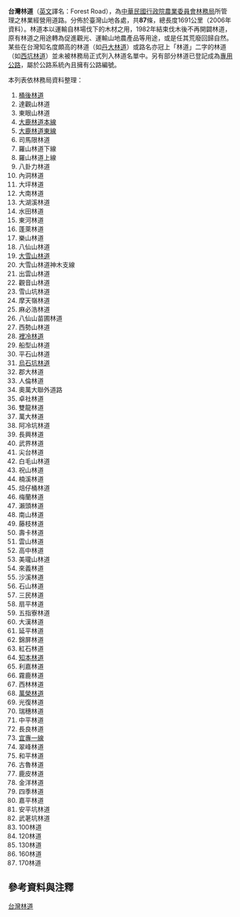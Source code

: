 {{Veil|time=2015-09-12T06:25:00+00:00}}
{{台灣交通}}
'''台灣林道'''（[[英文|英文]]譯名：Forest Road），為[[中華民國|中華民國]][[行政院農業委員會林務局|行政院農業委員會林務局]]所管理之林業經營用道路。分佈於臺灣山地各處，共'''87'''條，總長度1691公里（2006年資料{{r|for}}{{r|data}}）。林道本以運輸自林場伐下的木材之用，1982年結束伐木後不再開闢林道，原有林道之用途轉為促進觀光、運輸山地農產品等用途，或是任其荒廢回歸自然。{{r|econgis}}某些在台灣知名度頗高的林道（如[[台16線|丹大林道]]）或路名亦冠上「林道」二字的林道（如[[台9甲線|西坑林道]]）並未被林務局正式列入林道名單中。另有部分林道已登記成為[[台灣專用公路|專用公路]]，屬於公路系統內且擁有公路編號。

{{HideH
|Head = 台灣林道列表
|FrameStyle = width:75%
}}
本列表依林務局資料{{r|for}}整理：
#[[桶後林道|桶後林道]]
#達觀山林道
#東眼山林道
#[[竹專2線|大鹿林道本線]]
#[[竹專2線|大鹿林道東線]]
#司馬限林道
#羅山林道下線
#羅山林道上線
#八卦力林道
#內洞林道
#大坪林道
#大南林道
#大湖溪林道
#水田林道
#東河林道
#蓬萊林道
#樂山林道
#八仙山林道
#[[中專1線|大雪山林道]]
#大雪山林道神木支線
#出雲山林道
#觀音山林道
#雪山坑林道
#摩天嶺林道
#麻必浩林道
#八仙山苗圃林道
#西勢山林道
#[[裡冷林道|裡冷林道]]
#船型山林道
#平石山林道
#[[中專7線|烏石坑林道]]
#郡大林道
#人倫林道
#奧萬大聯外道路
#卓社林道
#雙龍林道
#萬大林道
#阿冷坑林道
#長興林道
#武界林道
#尖台林道
#白毛山林道
#祝山林道
#楠溪林道
#焙仔桶林道
#梅蘭林道
#瀨頭林道
#南山林道
#藤枝林道
#壽卡林道
#雲山林道
#高中林道
#美瓏山林道
#來義林道
#沙溪林道
#石山林道
#三民林道
#扇平林道
#五指寮林道
#大漢林道
#延平林道
#錦屏林道
#紅石林道
#[[知本越嶺古道|知本林道]]
#利嘉林道
#霧鹿林道
#西林林道
#[[台16線|萬榮林道]]
#光復林道
#瑞穗林道
#中平林道
#長良林道
#[[宜專1線|宜專一線]]
#翠峰林道
#和平林道
#古魯林道
#鹿皮林道
#金洋林道
#四季林道
#嘉平林道
#安平坑林道
#武荖坑林道
#100林道
#120林道
#130林道
#160林道
#170林道
{{HideF}}

== 參考資料與注釋 ==
{{reflist|refs=

<ref name="econgis">[http://econgis.forest.gov.tw/ForestRoad/index.htm 農委會自然資源與生態資料庫] {{webarchive|url=https://web.archive.org/web/20111122100824/http://econgis.forest.gov.tw/ForestRoad/index.htm |date=2011-11-22 }}</ref>

<ref name="for">[http://www.forest.gov.tw/public/Data/012109384471.pdf 林務局所屬林道位置圖] {{webarchive|url=https://web.archive.org/web/20130630201454/http://www.forest.gov.tw/public/Data/012109384471.pdf |date=2013-06-30 }}</ref>

<ref name="data">農委會自然資源與生態資料庫中則統計台灣林道有83條，總長度1699公里。</ref>

}}

[[Category:台灣林道|]]